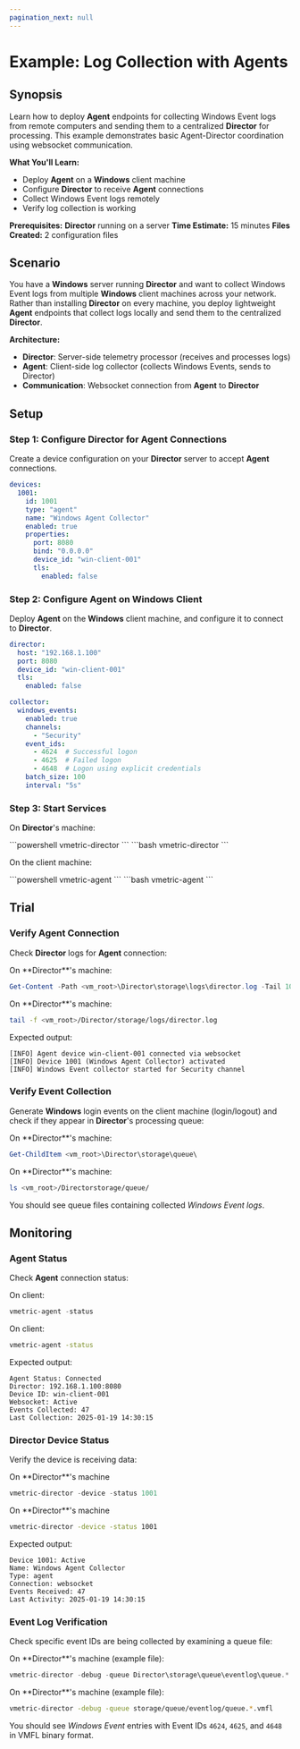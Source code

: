 ```yaml
---
pagination_next: null
---
```


# Example: Log Collection with Agents

## Synopsis

Learn how to deploy **Agent** endpoints for collecting Windows Event logs from remote computers and sending them to a centralized **Director** for processing. This example demonstrates basic Agent-Director coordination using websocket communication.

**What You'll Learn:**

- Deploy **Agent** on a **Windows** client machine
- Configure **Director** to receive **Agent** connections
- Collect Windows Event logs remotely
- Verify log collection is working

**Prerequisites:** **Director** running on a server
**Time Estimate:** 15 minutes
**Files Created:** 2 configuration files

## Scenario

You have a **Windows** server running **Director** and want to collect Windows Event logs from multiple **Windows** client machines across your network. Rather than installing **Director** on every machine, you deploy lightweight **Agent** endpoints that collect logs locally and send them to the centralized **Director**.

**Architecture:**

- **Director**: Server-side telemetry processor (receives and processes logs)
- **Agent**: Client-side log collector (collects Windows Events, sends to Director)
- **Communication**: Websocket connection from **Agent** to **Director**

## Setup

### Step 1: Configure Director for Agent Connections

Create a device configuration on your **Director** server to accept **Agent** connections.

```yaml title="<vm_root>/Director/config/devices/windows-agent-device.yml"
devices:
  1001:
    id: 1001
    type: "agent"
    name: "Windows Agent Collector"
    enabled: true
    properties:
      port: 8080
      bind: "0.0.0.0"
      device_id: "win-client-001"
      tls:
        enabled: false
```

### Step 2: Configure Agent on Windows Client

<Topic id="single-node-deployment-director">Deploy **Agent**</Topic> on the **Windows** client machine, and configure it to connect to **Director**.

```yaml title="<vm_root>/Agent/config/vmetric.yml"
director:
  host: "192.168.1.100"
  port: 8080
  device_id: "win-client-001"
  tls:
    enabled: false

collector:
  windows_events:
    enabled: true
    channels:
      - "Security"
    event_ids:
      - 4624  # Successful logon
      - 4625  # Failed logon
      - 4648  # Logon using explicit credentials
    batch_size: 100
    interval: "5s"
```

### Step 3: Start Services

On **Director**'s machine:

<Tabs>
  <TabItem value="powershell" label="PowerShell" default>
    ```powershell
    vmetric-director
    ```
  </TabItem>
  <TabItem value="bash" label="Bash">
    ```bash
    vmetric-director
    ```
  </TabItem>
</Tabs>

On the client machine:

<Tabs>
  <TabItem value="powershell" label="PowerShell" default>
    ```powershell
    vmetric-agent
    ```
  </TabItem>
  <TabItem value="bash" label="Bash">
    ```bash
    vmetric-agent
    ```
  </TabItem>
</Tabs>

## Trial

### Verify Agent Connection

Check **Director** logs for **Agent** connection:

<Tabs>
  <TabItem value="powershell" label="PowerShell" default>
  On **Director**'s machine:
    
  ```powershell
  Get-Content -Path <vm_root>\Director\storage\logs\director.log -Tail 10 -Wait
  ```
  </TabItem>
  <TabItem value="bash" label="Bash">
  On **Director**'s machine:

  ```bash
  tail -f <vm_root>/Director/storage/logs/director.log
  ```
  </TabItem>
</Tabs>

Expected output:

```
[INFO] Agent device win-client-001 connected via websocket
[INFO] Device 1001 (Windows Agent Collector) activated
[INFO] Windows Event collector started for Security channel
```

### Verify Event Collection

Generate **Windows** login events on the client machine (login/logout) and check if they appear in **Director**'s processing queue:

<Tabs>
  <TabItem value="powershell" label="PowerShell" default>
  On **Director**'s machine:
  
  ```powershell
  Get-ChildItem <vm_root>\Director\storage\queue\
  ```
  </TabItem>
  <TabItem value="bash" label="Bash">
  On **Director**'s machine:

  ```bash
  ls <vm_root>/Directorstorage/queue/
  ```
  </TabItem>
</Tabs>

You should see queue files containing collected _Windows Event logs_.

## Monitoring

### Agent Status

Check **Agent** connection status:

<Tabs>
  <TabItem value="powershell" label="PowerShell" default>
  On client:

  ```powershell
  vmetric-agent -status
  ```
  </TabItem>
  <TabItem value="bash" label="Bash">
  On client:

  ```bash
  vmetric-agent -status
  ```
  </TabItem>
</Tabs>

Expected output:
```
Agent Status: Connected
Director: 192.168.1.100:8080
Device ID: win-client-001
Websocket: Active
Events Collected: 47
Last Collection: 2025-01-19 14:30:15
```

### Director Device Status

Verify the device is receiving data:

<Tabs>
  <TabItem value="powershell" label="PowerShell" default>
  On **Director**'s machine
  
  ```powershell
  vmetric-director -device -status 1001
  ```
  </TabItem>
  <TabItem value="bash" label="Bash">
  On **Director**'s machine
  
  ```bash
  vmetric-director -device -status 1001
  ```
  </TabItem>
</Tabs>

Expected output:

```
Device 1001: Active
Name: Windows Agent Collector
Type: agent
Connection: websocket
Events Received: 47
Last Activity: 2025-01-19 14:30:15
```

### Event Log Verification

Check specific event IDs are being collected by examining a queue file:

<Tabs>
  <TabItem value="powershell" label="PowerShell" default>
  On **Director**'s machine (example file):
  
  ```powershell
  vmetric-director -debug -queue Director\storage\queue\eventlog\queue.*.vmfl
  ```
  </TabItem>
  <TabItem value="bash" label="Bash">
  On **Director**'s machine (example file):

  ```bash
  vmetric-director -debug -queue storage/queue/eventlog/queue.*.vmfl
  ```
  </TabItem>
</Tabs>

You should see _Windows Event_ entries with Event IDs `4624`, `4625`, and `4648` in VMFL binary format.
